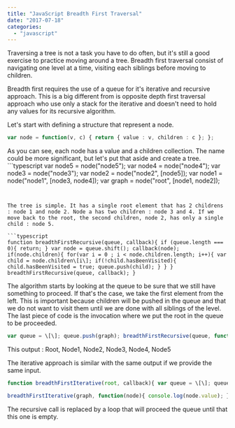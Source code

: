 ```yaml
---
title: "JavaScript Breadth First Traversal"
date: "2017-07-18"
categories: 
  - "javascript"
---
```


Traversing a tree is not a task you have to do often, but it's still a good exercise to practice moving around a tree. Breadth first traversal consist of navigating one level at a time, visiting each siblings before moving to children.

Breadth first requires the use of a queue for it's iterative and recursive approach. This is a big different from is opposite depth first traversal approach who use only a stack for the iterative and doesn't need to hold any values for its recursive algorithm.

Let's start with defining a structure that represent a node.

```typescript
var node = function(v, c) { return { value : v, children : c }; }; 
``` 


As you can see, each node has a value and a children collection. The name could be more significant, but let's put that aside and create a tree. ```typescript
var node5 = node("node5"); var node4 = node("node4"); var node3 = node("node3"); var node2 = node("node2", \[node5\]); var node1 = node("node1", \[node3, node4\]); var graph = node("root", \[node1, node2\]); 
``` 


The tree is simple. It has a single root element that has 2 childrens : node 1 and node 2. Node a has two children : node 3 and 4. If we move back to the root, the second children, node 2, has only a single child : node 5.

```typescript
function breadthFirstRecursive(queue, callback){ if (queue.length === 0){ return; } var node = queue.shift(); callback(node); if(node.children){ for(var i = 0 ; i < node.children.length; i++){ var child = node.children\[i\]; if(!child.hasBeenVisited){ child.hasBeenVisited = true; queue.push(child); } } } breadthFirstRecursive(queue, callback); } 
``` 


The algorithm starts by looking at the queue to be sure that we still have something to proceed. If that's the case, we take the first element from the left. This is important because children will be pushed in the queue and that we do not want to visit them until we are done with all siblings of the level. The last piece of code is the invocation where we put the root in the queue to be proceeded.

```typescript
var queue = \[\]; queue.push(graph); breadthFirstRecursive(queue, function(node){ console.log(node.value); }); 
``` 


This output : Root, Node1, Node2, Node3, Node4, Node5

The iterative approach is similar with the same output if we provide the same input.

```typescript
function breadthFirstIterative(root, callback){ var queue = \[\]; queue.push(root); while(queue.length > 0) { var node = queue.shift(); callback(node); if(node.children){ for(var i = 0; i < node.children.length; i++){ var child = node.children\[i\]; if(!child.discovered){ child.discovered = true; queue.push(child); } } } } }

breadthFirstIterative(graph, function(node){ console.log(node.value); }); 
``` 


The recursive call is replaced by a loop that will proceed the queue until that this one is empty.

